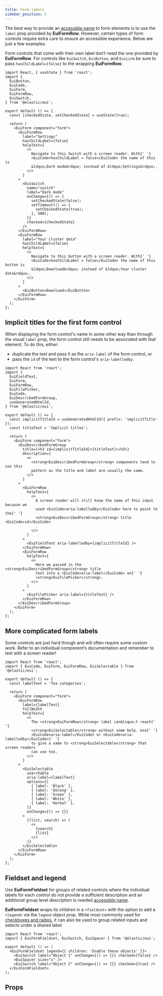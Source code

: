 ```yaml
---
title: Form labels
sidebar_position: 5
---
```


The best way to provide an <a href="https://www.tpgi.com/what-is-an-accessible-name/" target="_blank">accessible name</a> to form elements is to use the `label` prop provided by **EuiFormRow**. However, certain types of form controls require extra care to ensure an accessible experience. Below are just a few examples.

Form controls that come with their own label don‘t need the one provided by **EuiFormRow**. For controls like `EuiSwitch`, `EuiButton`, and `EuiLink` be sure to pass `hasChildLabel={false}` to the wrapping **EuiFormRow**.

```tsx interactive
import React, { useState } from 'react';
import {
  EuiButton,
  EuiCode,
  EuiForm,
  EuiFormRow,
  EuiSwitch,
} from '@elastic/eui';

export default () => {
  const [checkedState, setCheckedState] = useState(true);

  return (
    <EuiForm component="form">
      <EuiFormRow
        label="Settings"
        hasChildLabel={false}
        helpText={
          <>
            Navigate to this Switch with a screen reader. With{' '}
            <EuiCode>hasChildLabel = false</EuiCode> the name of this is
            &ldquo;Dark mode&rdquo; instead of &ldquo;Settings&rdquo;.
          </>
        }
      >
        <EuiSwitch
          name="switch"
          label="Dark mode"
          onChange={() => {
            setCheckedState(false);
            setTimeout(() => {
              setCheckedState(true);
            }, 500);
          }}
          checked={checkedState}
        />
      </EuiFormRow>
      <EuiFormRow
        label="Your cluster data"
        hasChildLabel={false}
        helpText={
          <>
            Navigate to this button with a screen reader. With{' '}
            <EuiCode>hasChildLabel = false</EuiCode> the name of this button is
            &ldquo;Download&rdquo; instead of &ldquo;Your cluster data&rdquo;.
          </>
        }
      >
        <EuiButton>Download</EuiButton>
      </EuiFormRow>
    </EuiForm>
  );
};
```

## Implicit titles for the first form control

When displaying the form control's name in some other way than through the visual `label` prop, the form control still needs to be associated with that element. To do this, either:

*   duplicate the text and pass it as the `aria-label` of the form control, or
*   pass the `id` of the text to the form control's `aria-labelledby`.

```tsx interactive
import React from 'react';
import {
  EuiFieldText,
  EuiForm,
  EuiFormRow,
  EuiFilePicker,
  EuiCode,
  EuiDescribedFormGroup,
  useGeneratedHtmlId,
} from '@elastic/eui';

export default () => {
  const implicitTitleId = useGeneratedHtmlId({ prefix: 'implicitTitle' });
  const titleText = 'Implicit titles';

  return (
    <EuiForm component="form">
      <EuiDescribedFormGroup
        title={<h3 id={implicitTitleId}>{titleText}</h3>}
        description={
          <>
            <strong>EuiDescribedFormGroup</strong> components tend to use this
            pattern as the title and label are usually the same.
          </>
        }
      >
        <EuiFormRow
          helpText={
            <>
              A screen reader will still know the name of this input because we
              used <EuiCode>aria-labelledby</EuiCode> here to point to the{' '}
              <strong>EuiDescribedFormGroup</strong> title <EuiCode>id</EuiCode>
              .
            </>
          }
        >
          <EuiFieldText aria-labelledby={implicitTitleId} />
        </EuiFormRow>
        <EuiFormRow
          helpText={
            <>
              Here we passed in the <strong>EuiDescribedFormGroup</strong> title
              text into a <EuiCode>aria-label</EuiCode> on{' '}
              <strong>EuiFilePicker</strong>.
            </>
          }
        >
          <EuiFilePicker aria-label={titleText} />
        </EuiFormRow>
      </EuiDescribedFormGroup>
    </EuiForm>
  );
};
```

## More complicated form labels

Some controls are just hard though and will often require some custom work. Refer to an individual component‘s documentation and remember to test with a screen reader!

```tsx interactive
import React from 'react';
import { EuiCode, EuiForm, EuiFormRow, EuiSelectable } from '@elastic/eui';

export default () => {
  const labelText = 'Tea categories';

  return (
    <EuiForm component="form">
      <EuiFormRow
        label={labelText}
        fullWidth
        helpText={
          <>
            The <strong>EuiFormRow</strong> label can&lsquo;t reach{' '}
            <strong>EuiSelectable</strong> without some help. Use{' '}
            <EuiCode>aria-label</EuiCode> or <EuiCode>aria-labelledby</EuiCode>{' '}
            to give a name to <strong>EuiSelectable</strong> that screen readers
            can use too.
          </>
        }
      >
        <EuiSelectable
          searchable
          aria-label={labelText}
          options={[
            { label: 'Black' },
            { label: 'Oolong' },
            { label: 'Green' },
            { label: 'White' },
            { label: 'Herbal' },
          ]}
          onChange={() => {}}
        >
          {(list, search) => (
            <>
              {search}
              {list}
            </>
          )}
        </EuiSelectable>
      </EuiFormRow>
    </EuiForm>
  );
};
```

## Fieldset and legend

Use **EuiFormFieldset** for groups of related controls where the individual labels for each control do not provide a sufficient description and an additional group level description is needed <a href="https://www.w3.org/WAI/WCAG21/Techniques/html/H71" target="_blank">accessible name</a>.

**EuiFormFieldset** wraps its children in a `<fieldset>` with the option to add a `<legend>` via the `legend` object prop. While most commonly used for [checkboxes and radios](../selection/checkboxes-and-radios/guidelines.mdx#legends), it can also be used to group related inputs and selects under a shared label.

```tsx interactive
import React from 'react';
import { EuiFormFieldset, EuiSwitch, EuiSpacer } from '@elastic/eui';

export default () => (
  <EuiFormFieldset legend={{ children: 'Enable these objects' }}>
    <EuiSwitch label="Object 1" onChange={() => {}} checked={false} />
    <EuiSpacer size="s" />
    <EuiSwitch label="Object 2" onChange={() => {}} checked={true} />
  </EuiFormFieldset>
);
```

## Props


<PropTable definition={docgen.EuiFormLabel} />
<PropTable definition={docgen.EuiFormFieldset} />
